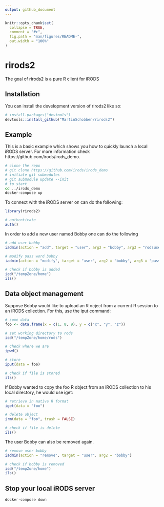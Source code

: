 ```yaml
---
output: github_document
---
```


<!-- README.md is generated from README.Rmd. Please edit that file -->

```r
knitr::opts_chunk$set(
  collapse = TRUE,
  comment = "#>",
  fig.path = "man/figures/README-",
  out.width = "100%"
)
```

# rirods2

<!-- badges: start -->
<!-- badges: end -->

The goal of rirods2 is a pure R client for iRODS

## Installation

You can install the development version of rirods2 like so:

``` r
# install.packages("devtools")
devtools::install_github("MartinSchobben/rirods2")
```

## Example

This is a basic example which shows you how to quickly launch a local iRODS server. For more information check https://github.com/irods/irods_demo.

```bash
# clone the repo
# git clone https://github.com/irods/irods_demo
# initiate git submodules
# git submodule update --init
# to start
cd ../irods_demo
docker-compose up
```

To connect with the iRODS server on can do the following:

```r
library(rirods2)

# authenticate
auth()
```

In order to add a new user named Bobby one can do the following

```r
# add user bobby
iadmin(action = "add", target = "user", arg2 = "bobby", arg3 = "rodsuser")

# modify pass word bobby
iadmin(action = "modify", target = "user", arg2 = "bobby", arg3 = "password", arg4  = "passWORD")

# check if bobby is added
icd("/tempZone/home")
ils()
```


## Data object management

Suppose Bobby would like to upload an R ocject from a current R session to an iRODS collection. For this, use the iput command:

```r
# some data
foo <- data.frame(x = c(1, 8, 9), y = c("x", "y", "z"))

# set working directory to rods
icd("/tempZone/home/rods")

# check where we are
ipwd()

# store
iput(data = foo)

# check if file is stored
ils()
```

If Bobby wanted to copy the foo R object from an iRODS collection to his local directory, he would use
iget:

```r
# retrieve in native R format
iget(data = "foo")

# delete object
irm(data = "foo", trash = FALSE)

# check if file is delete
ils()
```

The user Bobby can also be removed again.

```r
# remove user bobby
iadmin(action = "remove", target = "user", arg2 = "bobby")

# check if bobby is removed
icd("/tempZone/home")
ils()
```

## Stop your local iRODS server

```bash
docker-compose down
```
